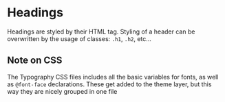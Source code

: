 

<Meta title="Atoms/Typography" />

# Headings

Headings are styled by their HTML tag. Styling of a header can be overwritten by the usage of classes: `.h1`, `.h2`, etc...

## Note on CSS

The Typography CSS files includes all the basic variables for fonts, as well as `@font-face` declarations. These get added to the theme layer, but this way they are nicely grouped in one file
